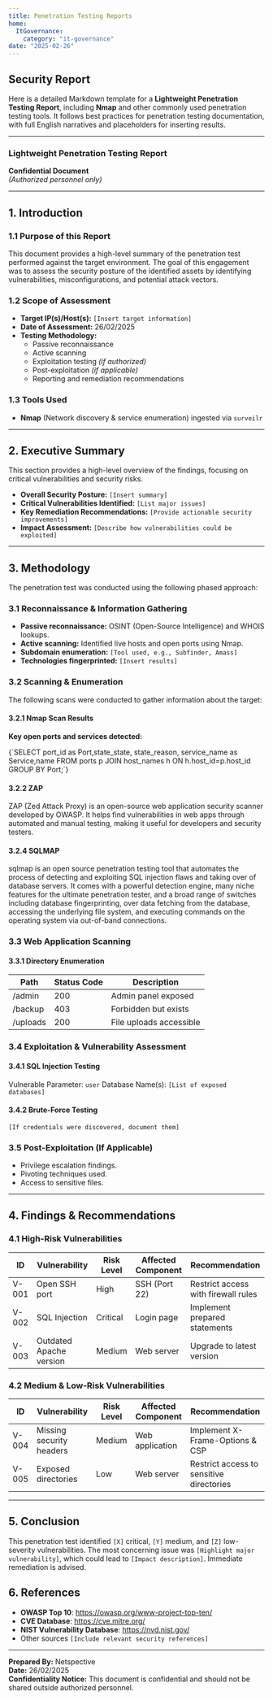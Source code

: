```yaml
---
title: Penetration Testing Reports
home:
  ItGovernance:
    category: "it-governance"
date: "2025-02-26"
---
```






## Security Report

Here is a detailed Markdown template for a **Lightweight Penetration Testing Report**, including **Nmap** and other commonly used penetration testing tools. It follows best practices for penetration testing documentation, with full English narratives and placeholders for inserting results.



---

### **Lightweight Penetration Testing Report**
**Confidential Document**  
_(Authorized personnel only)_  

---

## **1. Introduction**
### **1.1 Purpose of this Report**
This document provides a high-level summary of the penetration test performed against the target environment. The goal of this engagement was to assess the security posture of the identified assets by identifying vulnerabilities, misconfigurations, and potential attack vectors.

### **1.2 Scope of Assessment**
- **Target IP(s)/Host(s):** `[Insert target information]`
- **Date of Assessment:** 26/02/2025
- **Testing Methodology:**  
  - Passive reconnaissance
  - Active scanning
  - Exploitation testing _(if authorized)_
  - Post-exploitation _(if applicable)_
  - Reporting and remediation recommendations

### **1.3 Tools Used**
- **Nmap** (Network discovery & service enumeration) ingested via `surveilr`


---

## **2. Executive Summary**
This section provides a high-level overview of the findings, focusing on critical vulnerabilities and security risks.

- **Overall Security Posture:** `[Insert summary]`
- **Critical Vulnerabilities Identified:** `[List major issues]`
- **Key Remediation Recommendations:** `[Provide actionable security improvements]`
- **Impact Assessment:** `[Describe how vulnerabilities could be exploited]`

---

## **3. Methodology**
The penetration test was conducted using the following phased approach:

### **3.1 Reconnaissance & Information Gathering**
- **Passive reconnaissance:** OSINT (Open-Source Intelligence) and WHOIS lookups.
- **Active scanning:** Identified live hosts and open ports using Nmap.
- **Subdomain enumeration:** `[Tool used, e.g., Subfinder, Amass]`
- **Technologies fingerprinted:** `[Insert results]`

### **3.2 Scanning & Enumeration**
The following scans were conducted to gather information about the target:

#### **3.2.1 Nmap Scan Results**
**Key open ports and services detected:**

<QueryResult title="Nmap Ports" gridStyle="aggrid-default" connection="nmap">
    {`SELECT port_id as Port,state_state, state_reason, service_name as Service,name
        FROM ports p JOIN host_names h ON h.host_id=p.host_id GROUP BY Port;`}
</QueryResult>

#### **3.2.2 ZAP**

ZAP (Zed Attack Proxy) is an open-source web application security scanner developed by OWASP. It helps find vulnerabilities in web apps through automated and manual testing, making it useful for developers and security testers.

<PieChart title="Zap" gridStyle="aggrid-default" connection="zap">
   
</PieChart>

#### **3.2.4 SQLMAP**

sqlmap is an open source penetration testing tool that automates the process of detecting and exploiting SQL injection flaws and taking over of database servers. It comes with a powerful detection engine, many niche features for the ultimate penetration tester, and a broad range of switches including database fingerprinting, over data fetching from the database, accessing the underlying file system, and executing commands on the operating system via out-of-band connections.


<BarChart title="SQLMap Log Levels" gridStyle="aggrid-default" connection="sqlmap">
  
</BarChart>

### **3.3 Web Application Scanning**

#### **3.3.1 Directory Enumeration**
| Path | Status Code | Description |
|------|------------|-------------|
| /admin | 200 | Admin panel exposed |
| /backup | 403 | Forbidden but exists |
| /uploads | 200 | File uploads accessible |

### **3.4 Exploitation & Vulnerability Assessment**
#### **3.4.1 SQL Injection Testing**
Vulnerable Parameter: `user`
Database Name(s): `[List of exposed databases]`

#### **3.4.2 Brute-Force Testing**
```
[If credentials were discovered, document them]
```

### **3.5 Post-Exploitation (If Applicable)**
- Privilege escalation findings.
- Pivoting techniques used.
- Access to sensitive files.

---

## **4. Findings & Recommendations**
### **4.1 High-Risk Vulnerabilities**
| ID | Vulnerability | Risk Level | Affected Component | Recommendation |
|----|--------------|------------|--------------------|---------------|
| V-001 | Open SSH port | High | SSH (Port 22) | Restrict access with firewall rules |
| V-002 | SQL Injection | Critical | Login page | Implement prepared statements |
| V-003 | Outdated Apache version | Medium | Web server | Upgrade to latest version |

### **4.2 Medium & Low-Risk Vulnerabilities**
| ID | Vulnerability | Risk Level | Affected Component | Recommendation |
|----|--------------|------------|--------------------|---------------|
| V-004 | Missing security headers | Medium | Web application | Implement X-Frame-Options & CSP |
| V-005 | Exposed directories | Low | Web server | Restrict access to sensitive directories |

---

## **5. Conclusion**
This penetration test identified `[X]` critical, `[Y]` medium, and `[Z]` low-severity vulnerabilities. The most concerning issue was `[Highlight major vulnerability]`, which could lead to `[Impact description]`. Immediate remediation is advised.

## **6. References**
- **OWASP Top 10**: https://owasp.org/www-project-top-ten/
- **CVE Database**: https://cve.mitre.org/
- **NIST Vulnerability Database**: https://nvd.nist.gov/
- Other sources `[Include relevant security references]`

---

**Prepared By:** Netspective  
**Date:** 26/02/2025  
**Confidentiality Notice:** This document is confidential and should not be shared outside authorized personnel.